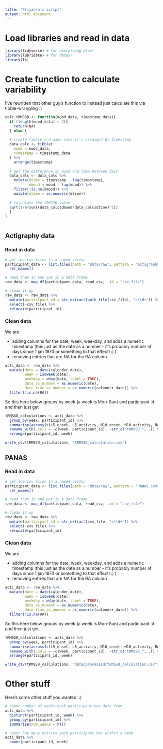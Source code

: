 ```yaml
---
title: "Priyanka's script"
output: html_document
---
```


# Load libraries and read in data
```r
library(tidyverse) # for everything else!
library(lubridate) # for dates!
library(fs)
```

# Create function to calculate variability

I've rewritten that other guy's function to instead just calculate this via tibble-wrangling :)

```r
calc_tRMSSD <- function(mood_data, timestamp_data){
  if (length(mood_data) < 2){
    return(NA)
  } else {
  
  # create tibble and make sure it's arranged by timestamp
  data_calc <- tibble(
    mood = mood_data,
    timestamp = timestamp_data
  ) %>% 
    arrange(timestamp)
  
  # get the difference in mood and time between days
  data_calc <- data_calc %>% 
    mutate(dtime = timestamp - lag(timestamp),
           dmood = mood - lag(mood)) %>% 
    filter(!is.na(dmood)) %>% 
    mutate(dtime = as.numeric(dtime))
  
  # calculate the tRMSSD value
  sqrt(1/n*sum((data_calc$dmood/data_calc$dtime)^2))
  }
}
  
```

## Actigraphy data
### Read in data
```r
# get the csv files in a named vector
participant_data <- list.files(path = "data/raw", pattern = "actigraphy.csv$", full.names = TRUE) %>% 
  set_names()

# read them in and put in a data frame
raw_data <- map_df(participant_data, read_csv, .id = "csv_file")

# clean it up
raw_data <- raw_data %>% 
  mutate(participant_id = str_extract(path_file(csv_file), "c\\d+")) %>% 
  select(-csv_file) %>% 
  relocate(participant_id)

```

### Clean data
We are 

- adding columns for the date, week, weekday, and adds a numeric timestamp (this just as the date as a number - it's probably number of days since 1 jan 1970 or something to that effect! :)  )
- removing entries that are NA for the RA column

```r
acti_data <- raw_data %>% 
  mutate(date = date(calender_date),
         week = isoweek(date),
         weekday = wday(date, label = TRUE),
         date_as_number = as.numeric(date),
         date_time_as_number = as.numeric(calender_date)) %>% 
  filter(!is.na(RA))
```


So this here below groups by week (a week is Mon-Sun) and participant id and then just get 


```r
tRMSSD_calculations <- acti_data %>% 
  group_by(week, participant_id) %>% 
  summarise(across(c(L5_onset, L5_activity, M10_onset, M10_activity, RA), ~ calc_tRMSSD(.x, date_as_number))) %>% 
  rename_with(.cols = -c(week, participant_id), ~str_c("tRMSSD_", .)) %>% 
  arrange(participant_id, week)

write_csv(tRMSSD_calculations, "tRMSSD_calculation.csv")
```

## PANAS
### Read in data
```r
# get the csv files in a named vector
participant_data <- list.files(path = "data/raw", pattern = "PANAS.csv$", full.names = TRUE) %>% 
  set_names()

# read them in and put in a data frame
raw_data <- map_df(participant_data, read_csv, .id = "csv_file")

# clean it up
raw_data <- raw_data %>% 
  mutate(participant_id = str_extract(csv_file, "c\\d+")) %>% 
  select(-csv_file) %>% 
  relocate(participant_id)
```

### Clean data
We are 

- adding columns for the date, week, weekday, and adds a numeric timestamp (this just as the date as a number - it's probably number of days since 1 jan 1970 or something to that effect! :)  )
- removing entries that are NA for the RA column

```r
acti_data <- raw_data %>% 
  mutate(date = date(calender_date),
         week = isoweek(date),
         weekday = wday(date, label = TRUE),
         date_as_number = as.numeric(date),
         date_time_as_number = as.numeric(calender_date)) %>% 
  filter(!is.na(RA))
```


So this here below groups by week (a week is Mon-Sun) and participant id and then just get 


```r
tRMSSD_calculations <- acti_data %>% 
  group_by(week, participant_id) %>% 
  summarise(across(c(L5_onset, L5_activity, M10_onset, M10_activity, RA), ~ calc_tRMSSD(.x, date_as_number))) %>% 
  rename_with(.cols = -c(week, participant_id), ~str_c("tRMSSD_", .)) %>% 
  arrange(participant_id, week)

write_csv(tRMSSD_calculations, "data/processed/tRMSSD_calculation.csv")
```




# Other stuff
Here's some other stuff you wanted! :)

```r
# count number of weeks each participant has data from
acti_data %>% 
  distinct(participant_id, week) %>% 
  group_by(participant_id) %>% 
  summarise(num_weeks = n())

# count how many entries each participant has within a week
acti_data %>% 
  count(participant_id, week)
```

